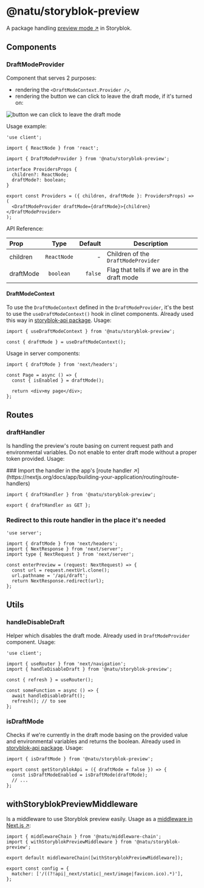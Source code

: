 
# @natu/storyblok-preview

A package handling [preview mode ↗](https://www.storyblok.com/tp/create-a-preview-environment-for-your-next-js-website) in Storyblok.

## Components

### DraftModeProvider

Component that serves 2 purposes:

- rendering the `<DraftModeContext.Provider />`,
- rendering the button we can click to leave the draft mode, if it's turned on:

![button we can click to leave the draft mode](https://a.storyblok.com/f/218794/2414x632/c583db15c5/screenshot-2024-02-12-at-16-52-02.png)

Usage example:

```tsx filename="Providers.tsx" {5,13}
'use client';

import { ReactNode } from 'react';

import { DraftModeProvider } from '@natu/storyblok-preview';

interface ProvidersProps {
  children?: ReactNode;
  draftMode?: boolean;
}

export const Providers = ({ children, draftMode }: ProvidersProps) => (
  <DraftModeProvider draftMode={draftMode}>{children}</DraftModeProvider>
);
```

API Reference:

| Prop      |    Type     | Default | Description                                 |
| :-------- | :---------: | ------: | ------------------------------------------- |
| children  | `ReactNode` |       - | Children of the `DraftModeProvider`         |
| draftMode |  `boolean`  | `false` | Flag that tells if we are in the draft mode |

#### DraftModeContext

To use the `DraftModeContext` defined in the `DraftModeProvider`, it's the best to use the `useDraftModeContext()` hook in clinet components.
Already used this way in [storyblok-api package](/packages/storyblok/storyblok-api). Usage:

```tsx
import { useDraftModeContext } from '@natu/storyblok-preview';

const { draftMode } = useDraftModeContext();
```

Usage in server components:

```tsx
import { draftMode } from 'next/headers';

const Page = async () => {
  const { isEnabled } = draftMode();

  return <div>my page</div>;
};
```

## Routes

### draftHandler

Is handling the preview's route basing on current request path and environmental variables.
Do not enable to enter draft mode without a proper token provided. Usage:

<Steps>
  ### Import the handler in the app's [route handler ↗](https://nextjs.org/docs/app/building-your-application/routing/route-handlers)

```tsx filename="/api/draft.ts"
import { draftHandler } from '@natu/storyblok-preview';

export { draftHandler as GET };
```

### Redirect to this route handler in the place it's needed

```tsx filename="withStoryblokPreviewMiddleware.ts" {9-10}
'use server';

import { draftMode } from 'next/headers';
import { NextResponse } from 'next/server';
import type { NextRequest } from 'next/server';

const enterPreview = (request: NextRequest) => {
  const url = request.nextUrl.clone();
  url.pathname = '/api/draft';
  return NextResponse.redirect(url);
};
```

</Steps>

## Utils

### handleDisableDraft

Helper which disables the draft mode. Already used in `DraftModeProvider` component. Usage:

```tsx {4} /handleDisableDraft()/
'use client';

import { useRouter } from 'next/navigation';
import { handleDisableDraft } from '@natu/storyblok-preview';

const { refresh } = useRouter();

const someFunction = async () => {
  await handleDisableDraft();
  refresh(); // to see
};
```

### isDraftMode

Checks if we're currently in the draft mode basing on the provided value and environmental variables
and returns the boolean. Already used in [storyblok-api package](/packages/storyblok/storyblok-api). Usage:

```tsx {1} /isDraftMode(draftMode)/
import { isDraftMode } from '@natu/storyblok-preview';

export const getStoryblokApi = ({ draftMode = false }) => {
  const isDraftModeEnabled = isDraftMode(draftMode);
  // ...
};
```

## withStoryblokPreviewMiddleware

Is a middleware to use Storyblok preview easily.
Usage as a [middleware in Next.js ↗](https://nextjs.org/docs/app/building-your-application/routing/middleware#convention):

```tsx filename="middleware.ts" /withStoryblokPreviewMiddleware/
import { middlewareChain } from '@natu/middleware-chain';
import { withStoryblokPreviewMiddleware } from '@natu/storyblok-preview';

export default middlewareChain([withStoryblokPreviewMiddleware]);

export const config = {
  matcher: ['/((?!api|_next/static|_next/image|favicon.ico).*)'],
};
```
